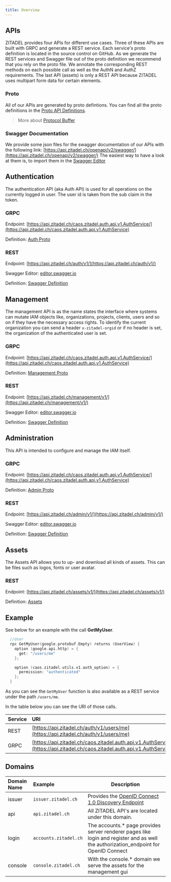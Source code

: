 ```yaml
---
title: Overview
---
```



## APIs

ZITADEL provides four APIs for different use cases. Three of these APIs are built with GRPC and generate a REST service.
Each service's proto definition is located in the source control on GitHub.
As we generate the REST services and Swagger file out of the proto definition we recommend that you rely on the proto file.
We annotate the corresponding REST methods on each possible call as well as the AuthN and AuthZ requirements.
The last API (assets) is only a REST API because ZITADEL uses multipart form data for certain elements.

### Proto

All of our APIs are generated by proto defintions. You can find all the proto definitions in the [Proto API Definitions](proto/auth).

> More about [Protocol Buffer](https://developers.google.com/protocol-buffers)

### Swagger Documentation

We provide some json files for the swagger documentation of our APIs with the following link: [https://api.zitadel.ch/openapi/v2/swagger/](https://api.zitadel.ch/openapi/v2/swagger/)
The easiest way to have a look at them is, to import them in the [Swagger Editor](https://editor.swagger.io/)

<ApiCard title="Authentication" type="AUTH">
<Column>
<div>

## Authentication

The authentication API (aka Auth API) is used for all operations on the currently logged in user. The user id is taken from the sub claim in the token.

</div>
<div class="apicard-right">

### GRPC

Endpoint:
[https://api.zitadel.ch/caos.zitadel.auth.api.v1.AuthService/](https://api.zitadel.ch/caos.zitadel.auth.api.v1.AuthService)

Definition:
[Auth Proto](/docs/apis/proto/auth)

### REST

Endpoint:
[https://api.zitadel.ch/auth/v1/](https://api.zitadel.ch/auth/v1/)

Swagger Editor:
[editor.swagger.io](https://editor.swagger.io/?url=https://api.zitadel.ch/openapi/v2/swagger/auth.swagger.json)

Definition:
[Swagger Definition](https://api.zitadel.ch/openapi/v2/swagger/auth.swagger.json)

</div>
</Column>
</ApiCard>

<ApiCard title="Management" type="MGMT">
<Column>

<div>

## Management

The management API is as the name states the interface where systems can mutate IAM objects like, organizations, projects, clients, users and so on if they have the necessary access rights.
To identify the current organization you can send a header `x-zitadel-orgid` or if no header is set, the organization of the authenticated user is set.

</div>
<div class="apicard-right">

### GRPC

Endpoint:
[https://api.zitadel.ch/caos.zitadel.auth.api.v1.AuthService/](https://api.zitadel.ch/caos.zitadel.auth.api.v1.AuthService)

Definition:
[Management Proto](/docs/apis/proto/management)

### REST

Endpoint:
[https://api.zitadel.ch/management/v1/](https://api.zitadel.ch/management/v1/)

Swagger Editor:
[editor.swagger.io](https://editor.swagger.io/?url=https://api.zitadel.ch/openapi/v2/swagger/management.swagger.json)

Definition:
[Swagger Definition](https://api.zitadel.ch/openapi/v2/swagger/management.swagger.json)

</div>
</Column>
</ApiCard>

<ApiCard title="Administration" type="ADMIN">
<Column>
<div>

## Administration

This API is intended to configure and manage the IAM itself.

</div>
<div class="apicard-right">

### GRPC

Endpoint:
[https://api.zitadel.ch/caos.zitadel.auth.api.v1.AuthService/](https://api.zitadel.ch/caos.zitadel.auth.api.v1.AuthService)

Definition:
[Admin Proto](/docs/apis/proto/auth)

### REST

Endpoint:
[https://api.zitadel.ch/admin/v1/](https://api.zitadel.ch/admin/v1/)

Swagger Editor:
[editor.swagger.io](https://editor.swagger.io/?url=https://api.zitadel.ch/openapi/v2/swagger/admin.swagger.json)

Definition:
[Swagger Definition](https://api.zitadel.ch/openapi/v2/swagger/admin.swagger.json)

</div>
</Column>
</ApiCard>

<ApiCard title="Assets" type="ASSET">
<Column>
<div>

## Assets

The Assets API allows you to up- and download all kinds of assets. This can be files such as logos, fonts or user avatar.

</div>
<div>

### REST

Endpoint:
[https://api.zitadel.ch/assets/v1/](https://api.zitadel.ch/assets/v1/)

Definition:
[Assets](./assets/assets.md)

</div>
</Column>
</ApiCard>

## Example

See below for an example with the call **GetMyUser**.

```Go
  //User
  rpc GetMyUser(google.protobuf.Empty) returns (UserView) {
    option (google.api.http) = {
      get: "/users/me"
    };

    option (caos.zitadel.utils.v1.auth_option) = {
      permission: "authenticated"
    };
  }
```

As you can see the `GetMyUser` function is also available as a REST service under the path `/users/me`.

In the table below you can see the URI of those calls.

| Service | URI                                                                                                                                            |
| :------ | :--------------------------------------------------------------------------------------------------------------------------------------------- |
| REST    | [https://api.zitadel.ch/auth/v1/users/me](https://api.zitadel.ch/auth/v1/users/me)                                                             |
| GRPC    | [https://api.zitadel.ch/caos.zitadel.auth.api.v1.AuthService/GetMyUser](https://api.zitadel.ch/caos.zitadel.auth.api.v1.AuthService/GetMyUser) |

## Domains

| Domain Name | Example               | Description                                                                                                                           |
| :---------- | :-------------------- | ------------------------------------------------------------------------------------------------------------------------------------- |
| issuer      | `issuer.zitadel.ch`   | Provides the [OpenID Connect 1.0 Discovery Endpoint](openidoauth/endpoints#openid-connect-10-discovery)                               |
| api         | `api.zitadel.ch`      | All ZITADEL API's are located under this domain.                                                                                      |
| login       | `accounts.zitadel.ch` | The accounts.\* page provides server renderer pages like login and register and as well the authorization_endpoint for OpenID Connect |
| console     | `console.zitadel.ch`  | With the console.\* domain we serve the assets for the management gui                                                                 |
